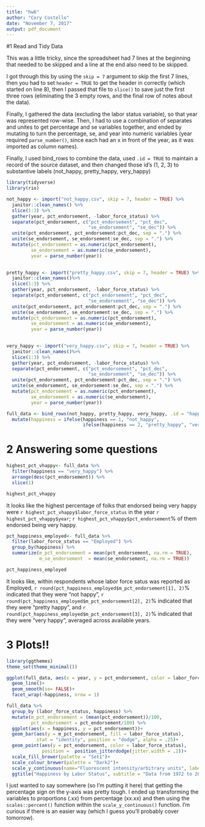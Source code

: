 ```yaml
---
title: "hw6"
author: "Cory Costello"
date: "November 7, 2017"
output: pdf_document
---
```

#1 Read and Tidy Data

This was a little tricky, since the spreadsheet had 7 lines at the beginning that needed to be skipped and a line at the end also need to be skipped. 

I got through this by using the `skip = 7` argument to skip the first 7 lines, then you had to set `header = TRUE` to get the header in correctly (which started on line 8), then I passed that file to `slice()` to save just the first three rows (eliminating the 3 empty rows, and the final row of notes about the data).

Finally, I gathered the data (excluding the labor status variable), so that year was represented row-wise. Then, I had to use a combination of separates and unites to get percentage and se variables together, and ended by mutating to turn the percentage, se, and year into numeric variables (year required `parse_number()`, since each had an x in front of the year, as it was imported as column names).

Finally, I used bind_rows to combine the data, used `.id = TRUE` to maintain a record of the source dataset, and then changed those id's (1, 2, 3) to substantive labels (not_happy, pretty_happy, very_happy)
```r
library(tidyverse)
library(rio)

not_happy <- import("not_happy.csv", skip = 7, header = TRUE) %>%
  janitor::clean_names() %>%
  slice(1:3) %>%
  gather(year, pct_endorsement, -labor_force_status) %>%
  separate(pct_endorsement, c("pct_endorsement", "pct_dec",
                              "se_endorsement", "se_dec")) %>%
  unite(pct_endorsement, pct_endorsement:pct_dec, sep = ".") %>%
  unite(se_endorsement, se_endorsement:se_dec, sep = ".") %>%
  mutate(pct_endorsement = as.numeric(pct_endorsement),
         se_endorsement = as.numeric(se_endorsement),
         year = parse_number(year))
  

pretty_happy <- import("pretty_happy.csv", skip = 7, header = TRUE) %>%
  janitor::clean_names()%>%
  slice(1:3) %>%
  gather(year, pct_endorsement, -labor_force_status) %>%
  separate(pct_endorsement, c("pct_endorsement", "pct_dec",
                              "se_endorsement", "se_dec")) %>%
  unite(pct_endorsement, pct_endorsement:pct_dec, sep = ".") %>%
  unite(se_endorsement, se_endorsement:se_dec, sep = ".") %>%
  mutate(pct_endorsement = as.numeric(pct_endorsement),
         se_endorsement = as.numeric(se_endorsement),
         year = parse_number(year))
    

very_happy <- import("very_happy.csv", skip = 7, header = TRUE) %>%
  janitor::clean_names()%>%
  slice(1:3) %>%
  gather(year, pct_endorsement, -labor_force_status) %>%
  separate(pct_endorsement, c("pct_endorsement", "pct_dec",
                              "se_endorsement", "se_dec")) %>%
  unite(pct_endorsement, pct_endorsement:pct_dec, sep = ".") %>%
  unite(se_endorsement, se_endorsement:se_dec, sep = ".") %>%
  mutate(pct_endorsement = as.numeric(pct_endorsement),
         se_endorsement = as.numeric(se_endorsement),
         year = parse_number(year))

full_data <- bind_rows(not_happy, pretty_happy, very_happy, .id = "happiness") %>%
  mutate(happiness = ifelse(happiness == 1, "not_happy", 
                            ifelse(happiness == 2, "pretty_happy", "very_happy")))
```

# 2 Answering some questions

```r
highest_pct_vhappy<- full_data %>%
  filter(happiness == "very_happy") %>%
  arrange(desc(pct_endorsement)) %>%
  slice(1)

highest_pct_vhappy
```
It looks like the highest percentage of folks that endorsed being very happy were `r highest_pct_vhappy$labor_force_status` in the year `r highest_pct_vhappy$year`; `r highest_pct_vhappy$pct_endorsement`% of them endorsed being very happy.

```r
pct_happiness_employed<- full_data %>%
  filter(labor_force_status == "Employed") %>%
  group_by(happiness) %>%
  summarize(m_pct_endorsement = mean(pct_endorsement, na.rm = TRUE),
            m_se_endorsement  = mean(se_endorsement, na.rm = TRUE))

pct_happiness_employed
```

It looks like, within respondents whose labor force satus was reported as Employed, `r round(pct_happiness_employed$m_pct_endorsement[1], 2)`% indicated that they were "not happy", `r round(pct_happiness_employed$m_pct_endorsement[2], 2)`% indicated that they were "pretty happy", and `r round(pct_happiness_employed$m_pct_endorsement[3], 2)`% indicated that they were "very happy", averaged across available years.

# 3 Plots!!
```r
library(ggthemes)
theme_set(theme_minimal())

ggplot(full_data, aes(x = year, y = pct_endorsement, color = labor_force_status)) +
  geom_line()+
  geom_smooth(se= FALSE)+
  facet_wrap(~happiness, nrow = 1)
```

```r
full_data %>%
  group_by (labor_force_status, happiness) %>%
  mutate(m_pct_endorsement = (mean(pct_endorsement))/100,
         pct_endorsement = pct_endorsement/100) %>%
  ggplot(aes(x = happiness, y = pct_endorsement))+
  geom_bar(aes(y = m_pct_endorsement, fill = labor_force_status), 
           stat = "identity", position = "dodge", alpha = .25)+
  geom_point(aes(y = pct_endorsement, color = labor_force_status), 
             position =  position_jitterdodge(jitter.width = .2))+
  scale_fill_brewer(palette = "Set1")+
  scale_colour_brewer(palette = "Dark2")+
  scale_y_continuous(name="Fluorescent intensity/arbitrary units", labels = scales::percent) + 
  ggtitle("Happiness by Labor Status", subtitle = "Data from 1972 to 2016 (bars represent means)")
```

I just wanted to say somewhere (so I'm putting it here) that getting the percentage sign on the y-axis was pretty tough. I ended up transforming the variables to proportions (.xx) from percentage (xx.xx) and then using the `scales::percent()` function within the `scale_y_continuous()` function. I'm curious if there is an easier way (which I guess you'll probably cover tomorrow).